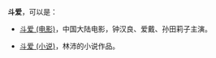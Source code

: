 '''斗爱'''，可以是：

* [[斗爱_(电影)|斗爱 (电影)]]，中国大陆电影，钟汉良、爱戴、孙田莉子主演。

* [[斗爱_(小说)|斗爱 (小说)]]，林沛的小说作品。

{{disambig|Cat=二字作品消歧义}}